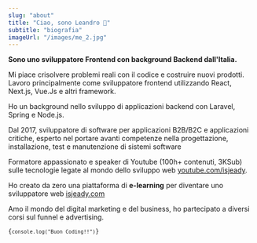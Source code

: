 ```yaml
---
slug: "about"
title: "Ciao, sono Leandro 👋"
subtitle: "biografia"
imageUrl: "/images/me_2.jpg"
---
```

<b>Sono uno sviluppatore Frontend con background Backend dall'Italia.</b>

Mi piace crisolvere problemi reali con il codice e costruire nuovi prodotti. Lavoro principalmente come sviluppatore frontend utilizzando React, Next.js, Vue.Js e altri framework.

Ho un background nello sviluppo di applicazioni backend con Laravel, Spring e Node.js.

Dal 2017, sviluppatore di software per applicazioni B2B/B2C e applicazioni critiche, 
esperto nel portare avanti competenze nella progettazione, installazione, test e manutenzione di sistemi software

Formatore appassionato e speaker di Youtube (100h+ contenuti, 3KSub) sulle tecnologie legate al mondo dello sviluppo web
<a href='https://www.youtube.com/isjeady' target='_blank'><u>youtube.com/isjeady</u></a>.

Ho creato da zero una piattaforma di <b>e-learning</b> per diventare uno sviluppatore web
<a href='https://www.isjeady.com' target='_blank'><u>isjeady.com</u></a>

<div class='inline-flex gap-4'>
    <LinkIcon icon="youtube" link="https://www.youtube.com/isjeady" />
    <LinkIcon icon="link" link="https://www.isjeady.com" />
</div>

Amo il mondo del digital marketing e del business, ho partecipato a diversi corsi sul funnel e advertising.

<Code>{`
    console.log("Buon Coding!!")
`}</Code>

